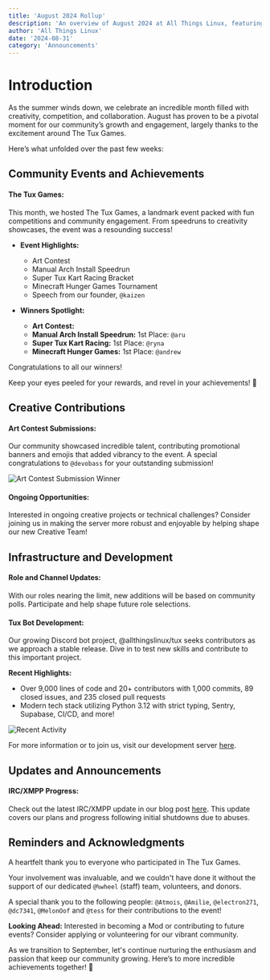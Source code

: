 ```yaml
---
title: 'August 2024 Rollup'
description: 'An overview of August 2024 at All Things Linux, featuring community growth, events, and project opportunities. Let’s celebrate our achievements together!'
author: 'All Things Linux'
date: '2024-08-31'
category: 'Announcements'
---
```



# Introduction

As the summer winds down, we celebrate an incredible month filled with creativity, competition, and collaboration. August has proven to be a pivotal moment for our community’s growth and engagement, largely thanks to the excitement around The Tux Games.

Here’s what unfolded over the past few weeks:

## Community Events and Achievements

#### The Tux Games:

This month, we hosted The Tux Games, a landmark event packed with fun competitions and community engagement. From speedruns to creativity showcases, the event was a resounding success!

- **Event Highlights:**

  - Art Contest
  - Manual Arch Install Speedrun
  - Super Tux Kart Racing Bracket
  - Minecraft Hunger Games Tournament
  - Speech from our founder, `@kaizen`

- **Winners Spotlight:**
  - **Art Contest:**
  - **Manual Arch Install Speedrun:** 1st Place: `@aru`
  - **Super Tux Kart Racing:** 1st Place: `@ryna`
  - **Minecraft Hunger Games:** 1st Place: `@andrew`

Congratulations to all our winners!

Keep your eyes peeled for your rewards, and revel in your achievements! 🎉

## Creative Contributions

#### Art Contest Submissions:

Our community showcased incredible talent, contributing promotional banners and emojis that added vibrancy to the event. A special congratulations to `@devobass` for your outstanding submission!

<Image
  src="https://i.imgur.com/1xFaqR7.png"
  alt="Art Contest Submission Winner"
  className="pt-8"
  width={800}
  height={400}
/>

#### Ongoing Opportunities:

Interested in ongoing creative projects or technical challenges? Consider joining us in making the server more robust and enjoyable by helping shape our new Creative Team!

## Infrastructure and Development

#### Role and Channel Updates:

With our roles nearing the limit, new additions will be based on community polls. Participate and help shape future role selections.

#### Tux Bot Development:

Our growing Discord bot project, @allthingslinux/tux seeks contributors as we approach a stable release. Dive in to test new skills and contribute to this important project.

**Recent Highlights:**

- Over 9,000 lines of code and 20+ contributors with 1,000 commits, 89 closed issues, and 235 closed pull requests
- Modern tech stack utilizing Python 3.12 with strict typing, Sentry, Supabase, CI/CD, and more!

<Image
  src="https://i.imgur.com/TtAHQZj.png"
  alt="Recent Activity"
  width={800}
  height={400}
/>

For more information or to join us, visit our development server [here](https://discord.gg/gpmSjcjQxg).

## Updates and Announcements

#### IRC/XMPP Progress:

Check out the latest IRC/XMPP update in our blog post [here](https://blog.atl.tools/posts/irc-update-1/). This update covers our plans and progress following initial shutdowns due to abuses.

## Reminders and Acknowledgments

A heartfelt thank you to everyone who participated in The Tux Games.

Your involvement was invaluable, and we couldn't have done it without the support of our dedicated `@%wheel` (staff) team, volunteers, and donors.

A special thank you to the following people: `@Atmois`, `@Amilie`, `@electron271`, `@dc7341`, `@MelonOof` and `@tess` for their contributions to the event!

**Looking Ahead:** Interested in becoming a Mod or contributing to future events? Consider applying
or volunteering for our vibrant community.

As we transition to September, let's continue nurturing the enthusiasm and passion that keep our community growing. Here’s to more incredible achievements together! 🌟
